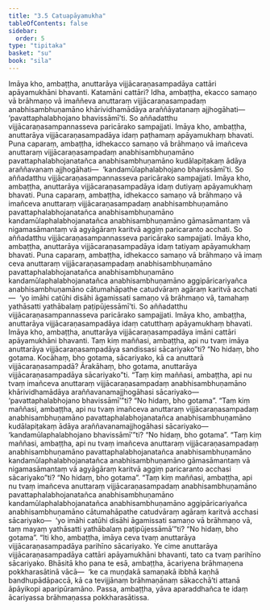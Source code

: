 ```yaml
---
title: "3.5 Catuapāyamukha"
tableOfContents: false
sidebar:
  order: 5
type: "tipitaka"
basket: "su"
book: "sila"
---
```



<DynamicBreadcrumb />

<Division number="280" book="sila">

<Paragraph number="393" book="sila">
Imāya kho, ambaṭṭha, anuttarāya vijjācaraṇasampadāya cattāri apāyamukhāni bhavanti. Katamāni cattāri? Idha, ambaṭṭha, ekacco samaṇo vā brāhmaṇo vā imaññeva anuttaraṃ vijjācaraṇasampadaṃ anabhisambhuṇamāno khārividhamādāya araññāyatanaṃ ajjhogāhati—  ‘pavattaphalabhojano bhavissāmī’ti. So aññadatthu vijjācaraṇasampannasseva paricārako sampajjati. Imāya kho, ambaṭṭha, anuttarāya vijjācaraṇasampadāya idaṃ paṭhamaṃ apāyamukhaṃ bhavati.
</Paragraph>

<Paragraph number="394" book="sila">
Puna caparaṃ, ambaṭṭha, idhekacco samaṇo vā brāhmaṇo vā imañceva anuttaraṃ vijjācaraṇasampadaṃ anabhisambhuṇamāno pavattaphalabhojanatañca anabhisambhuṇamāno kudālapiṭakaṃ ādāya araññavanaṃ ajjhogāhati—  ‘kandamūlaphalabhojano bhavissāmī’ti. So aññadatthu vijjācaraṇasampannasseva paricārako sampajjati. Imāya kho, ambaṭṭha, anuttarāya vijjācaraṇasampadāya idaṃ dutiyaṃ apāyamukhaṃ bhavati.
</Paragraph>

<Paragraph number="395" book="sila">
Puna caparaṃ, ambaṭṭha, idhekacco samaṇo vā brāhmaṇo vā imañceva anuttaraṃ vijjācaraṇasampadaṃ anabhisambhuṇamāno pavattaphalabhojanatañca anabhisambhuṇamāno kandamūlaphalabhojanatañca anabhisambhuṇamāno gāmasāmantaṃ vā nigamasāmantaṃ vā agyāgāraṃ karitvā aggiṃ paricaranto acchati. So aññadatthu vijjācaraṇasampannasseva paricārako sampajjati. Imāya kho, ambaṭṭha, anuttarāya vijjācaraṇasampadāya idaṃ tatiyaṃ apāyamukhaṃ bhavati.
</Paragraph>

<Paragraph number="396" book="sila">
Puna caparaṃ, ambaṭṭha, idhekacco samaṇo vā brāhmaṇo vā imaṃ ceva anuttaraṃ vijjācaraṇasampadaṃ anabhisambhuṇamāno pavattaphalabhojanatañca anabhisambhuṇamāno kandamūlaphalabhojanatañca anabhisambhuṇamāno aggipāricariyañca anabhisambhuṇamāno cātumahāpathe catudvāraṃ agāraṃ karitvā acchati—  ‘yo imāhi catūhi disāhi āgamissati samaṇo vā brāhmaṇo vā, tamahaṃ yathāsatti yathābalaṃ paṭipūjessāmī’ti. So aññadatthu vijjācaraṇasampannasseva paricārako sampajjati. Imāya kho, ambaṭṭha, anuttarāya vijjācaraṇasampadāya idaṃ catutthaṃ apāyamukhaṃ bhavati. Imāya kho, ambaṭṭha, anuttarāya vijjācaraṇasampadāya imāni cattāri apāyamukhāni bhavanti.
</Paragraph>

</Division>
<Division number="281" book="sila">

<Paragraph number="397" book="sila">
Taṃ kiṃ maññasi, ambaṭṭha, api nu tvaṃ imāya anuttarāya vijjācaraṇasampadāya sandissasi sācariyako”ti? “No hidaṃ, bho gotama. Kocāhaṃ, bho gotama, sācariyako, kā ca anuttarā vijjācaraṇasampadā? Ārakāhaṃ, bho gotama, anuttarāya vijjācaraṇasampadāya sācariyako”ti.
</Paragraph>

<Paragraph number="398" book="sila">
“Taṃ kiṃ maññasi, ambaṭṭha, api nu tvaṃ imañceva anuttaraṃ vijjācaraṇasampadaṃ anabhisambhuṇamāno khārividhamādāya araññavanamajjhogāhasi sācariyako—  ‘pavattaphalabhojano bhavissāmī’”ti? “No hidaṃ, bho gotama”.
</Paragraph>

<Paragraph number="399" book="sila">
“Taṃ kiṃ maññasi, ambaṭṭha, api nu tvaṃ imañceva anuttaraṃ vijjācaraṇasampadaṃ anabhisambhuṇamāno pavattaphalabhojanatañca anabhisambhuṇamāno kudālapiṭakaṃ ādāya araññavanamajjhogāhasi sācariyako—  ‘kandamūlaphalabhojano bhavissāmī’”ti? “No hidaṃ, bho gotama”.
</Paragraph>

<Paragraph number="400" book="sila">
“Taṃ kiṃ maññasi, ambaṭṭha, api nu tvaṃ imañceva anuttaraṃ vijjācaraṇasampadaṃ anabhisambhuṇamāno pavattaphalabhojanatañca anabhisambhuṇamāno kandamūlaphalabhojanatañca anabhisambhuṇamāno gāmasāmantaṃ vā nigamasāmantaṃ vā agyāgāraṃ karitvā aggiṃ paricaranto acchasi sācariyako”ti? “No hidaṃ, bho gotama”.
</Paragraph>

<Paragraph number="401" book="sila">
“Taṃ kiṃ maññasi, ambaṭṭha, api nu tvaṃ imañceva anuttaraṃ vijjācaraṇasampadaṃ anabhisambhuṇamāno pavattaphalabhojanatañca anabhisambhuṇamāno kandamūlaphalabhojanatañca anabhisambhuṇamāno aggipāricariyañca anabhisambhuṇamāno cātumahāpathe catudvāraṃ agāraṃ karitvā acchasi sācariyako—  ‘yo imāhi catūhi disāhi āgamissati samaṇo vā brāhmaṇo vā, taṃ mayaṃ yathāsatti yathābalaṃ paṭipūjessāmā’”ti? “No hidaṃ, bho gotama”.
</Paragraph>

</Division>
<Division number="282" book="sila">

<Paragraph number="402" book="sila">
“Iti kho, ambaṭṭha, imāya ceva tvaṃ anuttarāya vijjācaraṇasampadāya parihīno sācariyako. Ye cime anuttarāya vijjācaraṇasampadāya cattāri apāyamukhāni bhavanti, tato ca tvaṃ parihīno sācariyako. Bhāsitā kho pana te esā, ambaṭṭha, ācariyena brāhmaṇena pokkharasātinā vācā—  ‘ke ca muṇḍakā samaṇakā ibbhā kaṇhā bandhupādāpaccā, kā ca tevijjānaṃ brāhmaṇānaṃ sākacchā’ti attanā āpāyikopi aparipūramāno. Passa, ambaṭṭha, yāva aparaddhañca te idaṃ ācariyassa brāhmaṇassa pokkharasātissa.
</Paragraph>
</Division>